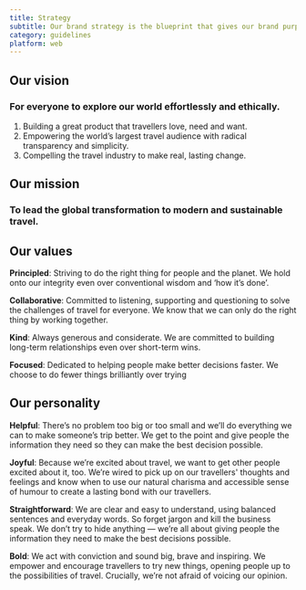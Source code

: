 ```yaml
---
title: Strategy
subtitle: Our brand strategy is the blueprint that gives our brand purpose and direction. It is the set of rules that we use to inform our decisions — from day-to-day queries to long-term challenges. This section will guide you through its components.
category: guidelines
platform: web
---
```


## Our vision

### For everyone to explore our world effortlessly and ethically.

1. Building a great product that travellers love, need and want.
1. Empowering the world’s largest travel audience with radical transparency and simplicity.
1. Compelling the travel industry to make real, lasting change.

## Our mission

### To lead the global transformation to modern and sustainable travel.

## Our values

**Principled**: Striving to do the right thing for people and the planet. We hold onto our integrity even over conventional wisdom and ‘how it’s done’.

**Collaborative**: Committed to listening, supporting and questioning to solve the challenges of travel for everyone. We know that we can only do the right thing by working together.

**Kind**: Always generous and considerate. We are committed to building long-term relationships even over short-term wins.

**Focused**: Dedicated to helping people make better decisions faster. We choose to do fewer things brilliantly over trying

## Our personality

**Helpful**: There’s no problem too big or too small and we’ll do everything we can to make someone’s trip better. We get to the point and give people the information they need so they can make the best decision possible.

**Joyful**: Because we’re excited about travel, we want to get other people excited about it, too. We’re wired to pick up on our travellers' thoughts and feelings and know when to use our natural charisma and accessible sense of humour to create a lasting bond with our travellers.

**Straightforward**: We are clear and easy to understand, using balanced sentences and everyday words. So forget jargon and kill the business speak. We don’t try to hide anything — we’re all about giving people the information they need to make the best decisions possible.

**Bold**: We act with conviction and sound big, brave and inspiring. We empower and encourage travellers to try new things, opening people up to the possibilities of travel. Crucially, we’re not afraid of voicing our opinion.
